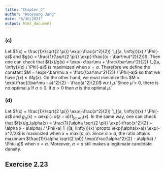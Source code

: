 ```yaml
---
title: "Chapter 2"
author: "Wooyoung Jang"
date: "6/16/2021"
output: html_document
---
```


<!-- # Chapter 2: Random Variable Generation -->

<!-- ## Exercise 2.1 -->
<!-- Note that $u \leq F(F^-(u))$ and $x \geq F^-(F(x))$. Show that $P(F^-(U) \leq x) \leq P(U \leq F(x)) \leq P(F^-(U) \leq x)$. The result directly follows. -->

<!-- ## Exercise 2.2 -->
<!-- ### (a) -->
<!-- ```{r} -->
<!-- supp = seq(-12, 12, 0.01) -->
<!-- N = 10000 -->
<!-- U = runif(N) -->
<!-- f = dlogis -->
<!-- Finv = function(x) { -log((1-x)/x) } -->
<!-- X = Finv(U); X = X[-12 < X & X < 12] -->
<!-- Y = rlogis(N); Y = Y[-12 < Y & Y < 12] -->

<!-- par(mfrow=c(1,2)) -->
<!-- hist(X, freq=FALSE, breaks=seq(-12, 12, 0.5), main="Logistic from Uniform") -->
<!-- lines(supp, f(supp), col="red", lwd=2) -->
<!-- hist(Y, freq=FALSE, breaks=seq(-12, 12, 0.5), main="Logistic from R") -->
<!-- lines(supp, f(supp), col="red", lwd=2) -->
<!-- ``` -->

<!-- ### (b) -->
<!-- ```{r} -->
<!-- supp = seq(-12, 12, 0.01) -->
<!-- N = 10000 -->
<!-- U = runif(N) -->
<!-- f = dcauchy -->
<!-- Finv = function(x) { tan(pi * (x - 1/2)) } -->
<!-- X = Finv(U); X = X[-12 < X & X < 12] -->
<!-- Y = rcauchy(N); Y = Y[-12 < Y & Y < 12] -->

<!-- par(mfrow=c(1,2)) -->
<!-- hist(X, freq=FALSE, breaks=seq(-12, 12, 0.5), main="Cauchy from Uniform") -->
<!-- lines(supp, f(supp), col="red", lwd=2) -->
<!-- hist(Y, freq=FALSE, breaks=seq(-12, 12, 0.5), main="Cauchy from R") -->
<!-- lines(supp, f(supp), col="red", lwd=2) -->
<!-- ``` -->

<!-- ## Exercise 2.3 -->
<!-- ### (a) -->
<!-- Note that $\mathbb{E}[U] =\frac{1}{2}$ and $Var(U) = \frac{1}{12}$ if $U \sim U(0, 1)$. -->

<!-- ### (b) -->
<!-- ```{r} -->
<!-- N = 10000 -->
<!-- test1 = function(N) { -->
<!--   U = matrix(runif(12 * N), nrow=12) - 0.5 -->
<!--   Z = apply(U, 2, sum) -->
<!-- } -->
<!-- test2 = function(N) { -->
<!--   U1 = runif(N) -->
<!--   U2 = runif(N) -->
<!--   X1 = sqrt(-2 * log(U1)) * cos(2 * pi * U2) -->
<!-- } -->
<!-- par(mfrow=c(1, 2)) -->
<!-- hist(test1(N), freq=FALSE, breaks=seq(-6, 6, 0.2), main="CLT-normal generator") -->
<!-- hist(test2(N), freq=FALSE, breaks=seq(-6, 6, 0.2), main="Box-Muller algorithm") -->

<!-- system.time(test1(N)); system.time(test2(N)) -->
<!-- ``` -->

<!-- ### (c) -->
<!-- ```{r} -->
<!-- test3 = function(N) { -->
<!--   rnorm(N) -->
<!-- } -->
<!-- hist(test3(N), freq=FALSE, breaks=seq(-6, 6, 0.2), main="Normal from R") -->
<!-- system.time(test3(N)) -->
<!-- ``` -->

<!-- ## Exercise 2.4 -->
<!-- ### (a), (b) -->
<!-- Omit. -->

<!-- ### (c) -->
<!-- ```{r} -->
<!-- N = 10000 -->
<!-- Sigma = cov(matrix(rnorm(30), nrow=10)) -->

<!-- test1 = function(N) { -->
<!--   A = t(chol(Sigma)) -->
<!--   X = matrix(runif(3 * N), nrow=N) -->
<!--   X = X %*% A -->
<!-- } -->
<!-- test2 = function(N) { -->
<!--   library(mnormt) -->
<!--   rmnorm(N, varcov=Sigma) -->
<!-- } -->

<!-- system.time(test1(N)); system.time(test2(N)) -->
<!-- ``` -->


<!-- ## Exercise 2.5 -->
<!-- - $P(U \leq f(Y)/Mg(Y)) = \int_{-\infty}^\infty \int_0^{f(y)/Mg(y)} du \cdot g(y) dy = \int_{-\infty}^\infty \frac{f(y)}{Mg(y)} \cdot g(y) dy = \frac{1}{M}.$ -->
<!-- - Let $\tilde{f} / \tilde{g} = cf/g$ for some $c$. Then we can observe that -->
<!-- $\mathbb{E}[1_{(U < \tilde{f}(Y) / \tilde{M} \tilde{g}(Y))}] = \int_{-\infty}^\infty \int_0^{\tilde{f}(y)/\tilde{M}\tilde{g}(y)} du \cdot g(y)dy = \int_{-\infty}^\infty cf(y)/\tilde{M}g(y) \cdot g(y) dy = c/\tilde{M}$. -->
<!-- Note that we can estimate $\mathbb{E}[1_{(U < \tilde{f}/\tilde{M}\tilde{g})}]$ by the empirical acceptance rate. Since we know $\tilde{M}$, we can estimate $c$ as well. -->


<!-- ## Exercise 2.6 -->
<!-- ## Exercise 2.7 -->


<!-- ## Exercise 2.8 -->
<!-- ### (a) -->

<!-- - $\frac{f(x)}{g(x|\alpha)} = \sqrt{\frac{2}{\pi}}\alpha^{-1} e^{-x^2/2 + \alpha|x|} \leq \sqrt{\frac{2}{\pi}} \alpha^{-1} e^{\alpha^2/2} \quad (\because \alpha > 0)$ -->
<!-- - Differentiating $\sqrt{\frac{2}{\pi}} \alpha^{-1} e^{\alpha^2/2}$ with respect to $\alpha$, we can find that the term is minimized when $\alpha = 1$. -->

<!-- ### (b) -->
<!-- Plug in $\alpha = 1$ and the result follows. The acceptance rate is given by $1/M$. -->

<!-- ### (c) -->
<!-- The inverse of cdf is give as $F^{-1}(y | \alpha) = \begin{cases} \frac{\log 2y}{\alpha} \quad & \text{if } 0 < y < \frac{1}{2} \\ -\frac{\log 2(1-y)}{\alpha} & \text{if } \frac{1}{2} \leq y < 1 \end{cases}$. We implement this function and then apply Accept-reject methods. -->

<!-- ```{r} -->
<!-- library(nimble) -->
<!-- N = 10000 -->

<!-- f_inv = function(x, a) { -->
<!--   f = function(x) { -->
<!--     if ((0 <= x) && (x < 1/2)) { -->
<!--       return(log(2*x)/a) -->
<!--     } -->
<!--     if ((1/2 <= x) && (x <= 1)) { -->
<!--       return(-log(2*(1-x))/a) -->
<!--     } -->
<!--   } -->
<!--   return(sapply(x, f)) -->
<!-- } -->

<!-- test1 = function(N, a) { -->
<!--   Y = f_inv(runif(N), a) -->
<!--   M = sqrt(2*exp(1) / pi) -->
<!--   U = runif(N) -->
<!--   X = Y[U*ddexp(Y) < dnorm(Y)/M] -->
<!--   return(X) -->
<!-- } -->

<!-- test2 = function(N) { -->
<!--   U1 = runif(N) -->
<!--   U2 = runif(N) -->
<!--   X = sqrt(-2*log(U1)) * cos(2*pi*U2) -->
<!--   return(X) -->
<!-- } -->

<!-- Xrange = seq(-4, 4, 0.001) -->
<!-- X1 = test1(N, 1) -->
<!-- X2 = test2(N) -->

<!-- par(mfrow=c(1, 2)) -->
<!-- hist(X1, freq=FALSE, main="Generated by Double Exponential") -->
<!-- lines(Xrange, dnorm(Xrange), col="sienna", lwd=2) -->
<!-- hist(X2, freq=FALSE, main="Generated by Box-Muller") -->
<!-- lines(Xrange, dnorm(Xrange), col="sienna", lwd=2) -->

<!-- system.time(test1(N, 1)) -->
<!-- system.time(test2(N)) -->
<!-- ``` -->




<!-- ## Exercise 2.9 -->
<!-- ## Exercise 2.10 -->

<!-- ## Exercise 2.11 -->
<!-- ### (a) -->
<!-- ```{R} -->
<!-- N = 10000 -->
<!-- n = 25 -->
<!-- p = 0.2 -->
<!-- test1 = function(N, n, p) { -->
<!--   prob = pbinom(0:n, n, p) -->
<!--   X = rep(0, N) -->
<!--   for (i in 1:N) { -->
<!--     u = runif(1) -->
<!--     X[i] = sum(prob < u) -->
<!--   } -->
<!--   return(X) -->
<!-- } -->
<!-- test2 = function(N, n, p) { -->
<!--   return(rbinom(N, n, p)) -->
<!-- } -->

<!-- system.time(test1(N, n, p)) -->
<!-- system.time(test2(N, n, p)) -->

<!-- X1 = test1(N, n, p) -->
<!-- X2 = test2(N, n, p) -->

<!-- par(mfrow=c(1, 2)) -->
<!-- hist(X1, freq=FALSE, main="Generaed by inverse transform") -->
<!-- lines(0:n, dbinom(0:n, n, p), col="sienna", lwd=2) -->
<!-- hist(X2, freq=FALSE, main="Generated by rbinom") -->
<!-- lines(0:n, dbinom(0:n, n, p), col="sienna", lwd=2) -->
<!-- ``` -->

<!-- ### (b) -->
<!-- Interpret the code as the Accept-Reject method. Then one can check that the code in the exercise generates a uniformly distributed random variable with maximum $\alpha$. -->
<!-- ```{R} -->
<!-- N = 10000 -->
<!-- a = 0.2 -->
<!-- test1 = function(N, a) { -->
<!--   X = rep(0, N) -->
<!--   for (i in 1:N) { -->
<!--     u = 2 -->
<!--     while(u > a) u = runif(1) -->
<!--     X[i] = u -->
<!--   } -->
<!--   return(X) -->
<!-- } -->
<!-- test2 = function(N, a) { -->
<!--   U = runif(N) -->
<!--   U = a * U -->
<!--   return(U) -->
<!-- } -->
<!-- test3 = function(N, a) { -->
<!--   return(runif(N, max=a)) -->
<!-- } -->

<!-- system.time(test1(N, a)) -->
<!-- system.time(test2(N, a)) -->
<!-- system.time(test3(N, a)) -->

<!-- X1 = test1(N, a) -->
<!-- X2 = test2(N, a) -->
<!-- X3 = test3(N, a) -->
<!-- Xrange = seq(0, a, 0.01) -->

<!-- par(mfrow=c(1, 3)) -->
<!-- hist(X1, freq=FALSE, main="Generated by the exercise code") -->
<!-- lines(Xrange, dunif(Xrange)/a, col="sienna", lwd=2) -->
<!-- hist(X2, freq=FALSE, main="Generated by aU") -->
<!-- lines(Xrange, dunif(Xrange)/a, col="sienna", lwd=2) -->
<!-- hist(X3, freq=FALSE, main="Generated by U(0, a)") -->
<!-- lines(Xrange, dunif(Xrange)/a, col="sienna", lwd=2) -->
<!-- ``` -->

<!-- ## Exercise 2.12 -->
<!-- ### (a) -->
<!-- ```{r} -->
<!-- a = 3 -->
<!-- b = 5 -->
<!-- N = 10^4 -->

<!-- test1 = function(N, a, b) { -->
<!--   U = matrix(runif(a * N), nrow=a) -->
<!--   X = b * apply(-log(U), 2, sum) -->
<!-- } -->
<!-- test2 = function(N, a, b) { -->
<!--   X = rgamma(N, a, scale=b) -->
<!-- } -->
<!-- system.time(test1(N, a, b)); system.time(test2(N, a, b)) -->

<!-- test1 = function(N, a, b) { -->
<!--   U = matrix(runif((a+b) * N), nrow=a+b) -->
<!--   X = -log(U) -->
<!--   X = apply(X[1:a,], 2, sum) / apply(X, 2, sum) -->
<!-- } -->
<!-- test2 = function(N, a, b) { -->
<!--   rbeta(N, a, b) -->
<!-- } -->
<!-- system.time(test1(N, a, b)); system.time(test2(N, a, b)) -->
<!-- ``` -->

<!-- ### (b), (c) -->
<!-- Omit. -->






<!-- ## Exercise 2.13 -->


<!-- ## Exercise 2.14 -->

<!-- ### (a) -->
<!-- Omit -->

<!-- ### (b) -->
<!-- ```{r} -->
<!-- N = 1000 -->
<!-- r = 10 -->

<!-- par(mfrow=c(1,3)) -->
<!-- for (p in c(0.01, 0.1, 0.5)) { -->
<!--   tmean = r*(1-p)/p -->
<!--   tstd = sqrt(r*(1-p)/p^2) -->
<!--   mrange = round(seq(max(0, tmean - 3*tstd), tmean + 3*tstd, 1)) -->
<!--   prob = pnbinom(mrange, r, p) -->
<!--   X = rep(0, N) -->

<!--   for (i in 1:N) { -->
<!--     u = runif(1) -->
<!--     X[i] = mrange[1] + sum(prob < u) -->
<!--   } -->

<!--   hist(X, freq=FALSE, main=paste("Negative Binomial with p=", p, sep="")) -->
<!--   lines(dnbinom(seq(1, max(X)), r, p), col="sienna", lwd=2) -->
<!-- } -->
<!-- ``` -->

<!-- ### (c) -->
<!-- We can calculate mean and variance of the logarithmic series distribution. -->

<!-- - $E[X] = \sum_{n=1}^\infty \frac{-(1-p)^n}{n \log p} \cdot n = \frac{-(1-p)}{p \log p}$. -->
<!-- - $E[X^2] = \sum_{n=1}^\infty \frac{-(1-p)^n}{n \log p} \cdot n = \frac{-(1-p)}{p^2 \log p}$. -->

<!-- Note that the minimum value of $X$ is $1$, not $0$. -->
<!-- ```{r} -->
<!-- N = 1000 -->

<!-- par(mfrow=c(1, 3)) -->
<!-- for (p in c(0.001, 0.01, 0.5)) { -->
<!--   tmean = -(1-p)/(p*log(p)) -->
<!--   tvar = -(1-p)/(p^2*log(p)) - tmean^2 -->
<!--   tstd = sqrt(tvar) -->
<!--   mrange = round(seq(max(1, tmean - 3*tstd), tmean + 3*tstd, 1)) -->
<!--   density = function(x, p) { -->
<!--     -(1-p)^x/(x*log(p)) -->
<!--   } -->
<!--   prob = cumsum(density(mrange, p)) -->
<!--   X = rep(1, N) -->

<!--   for (i in 1:N) { -->
<!--     u = runif(1) -->
<!--     X[i] = mrange[1] + sum(prob < u) -->
<!--   } -->

<!--   M = max(X) -->

<!--   hist(X, freq=FALSE, main=paste("Logarithmic Series with p=", p, sep="")) -->
<!--   lines(density(seq(1, M), p), col="sienna", lwd=2) -->
<!-- } -->
<!-- ``` -->

<!-- The histogram when $p=0.5$ seems to be an error in R. The first two histogram show that the tail distribution is so heavy, in which it is not unlikable to be happened even outside of three times standard deviation further from the mean. -->


<!-- ## Exercise 2.15 -->
<!-- ```{R} -->
<!-- N = 1000 -->

<!-- test1 = function(N, lambda) { -->
<!--   X = rep(0, N) -->
<!--   for (i in 1:N) { -->
<!--     K = 0 -->
<!--     tTime = 0 -->
<!--     while (TRUE) { -->
<!--       tTime = tTime + rexp(1, lambda) -->
<!--       if (tTime > 1) -->
<!--         break -->
<!--       K = K + 1 -->
<!--     } -->

<!--     X[i] = K -->
<!--   } -->
<!--   return(X) -->
<!-- } -->

<!-- test2 = function(N, lambda) { -->
<!--   X = rep(0, N) -->
<!--   for (i in 1:N) { -->
<!--     X[i] = rpois(1, lambda) -->
<!--   } -->
<!--   return(X) -->
<!-- } -->

<!-- test3 = function(N, lambda) { -->
<!--   X = rep(0, N) -->
<!--   spread = 3 * sqrt(lambda) -->
<!--   t = round(seq(max(0, lambda - spread), lambda + spread, 1)) -->
<!--   prob = ppois(t, lambda) -->
<!--   for (i in 1:N) { -->
<!--     u = runif(1) -->
<!--     X[i] = t[1] + sum(prob < u) -->
<!--   } -->
<!--   return(X) -->
<!-- } -->
<!-- ``` -->

<!-- 1. Small $\lambda(=5)$ -->
<!-- ```{R} -->
<!-- lambda = 5 -->

<!-- system.time(test1(N, lambda)) -->
<!-- system.time(test2(N, lambda)) -->
<!-- system.time(test3(N, lambda)) -->

<!-- par(mfrow=c(1, 3)) -->
<!-- X1 = test1(N, lambda) -->
<!-- X2 = test2(N, lambda) -->
<!-- X3 = test3(N, lambda) -->
<!-- Xrange = seq(min(X1, X2, X3), max(X1, X2, X3)) -->

<!-- hist(X1, freq=FALSE, main="Generated by Poisson Process") -->
<!-- lines(Xrange, dpois(Xrange, lambda), col="sienna", lwd=2) -->
<!-- hist(X2, freq=FALSE, main="Generated by rpois") -->
<!-- lines(Xrange, dpois(Xrange, lambda), col="sienna", lwd=2) -->
<!-- hist(X3, freq=FALSE, main="Generated by Example 2.5") -->
<!-- lines(Xrange, dpois(Xrange, lambda), col="sienna", lwd=2) -->
<!-- ``` -->

<!-- 2. Large $\lambda(=100)$ -->
<!-- ```{R} -->
<!-- lambda = 100 -->

<!-- system.time(test1(N, lambda)) -->
<!-- system.time(test2(N, lambda)) -->
<!-- system.time(test3(N, lambda)) -->

<!-- par(mfrow=c(1, 3)) -->
<!-- X1 = test1(N, lambda) -->
<!-- X2 = test2(N, lambda) -->
<!-- X3 = test3(N, lambda) -->
<!-- Xrange = seq(min(X1, X2, X3), max(X1, X2, X3)) -->

<!-- hist(X1, freq=FALSE, main="Generated by Poisson Process") -->
<!-- lines(Xrange, dpois(Xrange, lambda), col="sienna", lwd=2) -->
<!-- hist(X2, freq=FALSE, main="Generated by rpois") -->
<!-- lines(Xrange, dpois(Xrange, lambda), col="sienna", lwd=2) -->
<!-- hist(X3, freq=FALSE, main="Generated by Example 2.5") -->
<!-- lines(Xrange, dpois(Xrange, lambda), col="sienna", lwd=2) -->
<!-- ``` -->


<!-- ## Exercise 2.16 -->
<!-- ```{r} -->
<!-- N = 100000 -->

<!-- test1 = function(N, a, b) { -->
<!--   numor = runif(N)^(1/a) -->
<!--   denom = numor + runif(N)^(1/b) -->
<!--   numor = numor[denom <= 1] -->
<!--   denom = denom[denom <= 1] -->

<!--   X = numor / denom -->
<!--   return(X) -->
<!-- } -->

<!-- test2 = function(N, a, b) { -->
<!--   return(rbeta(N, a, b)) -->
<!-- } -->

<!-- test3 = function(N, a, b) { -->
<!--   U1 = rexp(a*N, 1) -->
<!--   U1 = matrix(data=U1, nrow=a) -->
<!--   U2 = rexp(b*N, 1) -->
<!--   U2 = matrix(data=U2, nrow=b) -->

<!--   numor = apply(U1, 2, sum) -->
<!--   denom = numor + apply(U2, 2, sum) -->
<!--   X = numor / denom -->

<!--   return(X) -->
<!-- } -->
<!-- ``` -->

<!-- 1. Small $a(=3)$ and $b(=6)$ -->

<!-- ```{r} -->
<!-- a = 3 -->
<!-- b = 8 -->

<!-- system.time(test1(N, a, b)) -->
<!-- system.time(test2(N, a, b)) -->
<!-- system.time(test3(N, a, b)) -->

<!-- Xrange = seq(0, 1, 0.001) -->
<!-- X1 = test1(N, a, b) -->
<!-- X2 = test2(N, a, b) -->
<!-- X3 = test3(N, a, b) -->

<!-- par(mfrow=c(1, 3)) -->
<!-- hist(X1, freq=FALSE, breaks=seq(0, 1, 0.05), main="Generated by uniform distribution") -->
<!-- lines(Xrange, dbeta(Xrange, a, b), col="sienna", lwd=2) -->
<!-- hist(X2, freq=FALSE, breaks=seq(0, 1, 0.05), main="Generated by rbeta") -->
<!-- lines(Xrange, dbeta(Xrange, a, b), col="sienna", lwd=2) -->
<!-- hist(X3, freq=FALSE, breaks=seq(0, 1, 0.05), main="Generated by exponential distribution") -->
<!-- lines(Xrange, dbeta(Xrange, a, b), col="sienna", lwd=2) -->
<!-- ``` -->

<!-- 2. Large $a$ and $b$ -->
<!-- Omit. -->


<!-- ## Exercise 2.17 -->


<!-- ## Exercise 2.18 -->
<!-- ```{r} -->
<!-- N = 2500 -->
<!-- supp = seq(-3, 3, 0.001) -->

<!-- h = function(x) { exp(-x^2/2)*(sin(6*x)^2 + 3*cos(x)^2*sin(4*x)^2 + 1) } -->
<!-- g = dnorm -->
<!-- M = 5 * sqrt(2 * pi) -->
<!-- X = rnorm(N); X = X[-3 < X & X < 3] -->
<!-- U = runif(length(X)) -->
<!-- Y = M * U * g(X) -->

<!-- AcceptX = X[Y <= h(X)] -->
<!-- RejectX = X[Y > h(X)] -->
<!-- rate = length(AcceptX) / N -->
<!-- c = rate * M -->
<!-- AcceptY = Y[Y <= h(X)] / c -->
<!-- RejectY = Y[Y > h(X)] / c -->
<!-- f = function(x) { h(x) / c } -->

<!-- plot(RejectX, RejectY, xlab="", ylab="", pch=20, cex=0.5, col="gray") -->
<!-- points(AcceptX, AcceptY, pch=20, cex=0.5) -->
<!-- lines(supp, g(supp) / rate, col="orange", lwd=2) -->
<!-- lines(supp, f(supp), col="red", lwd=2) -->
<!-- legend("topright", legend=c("g(x)", "f(x)"), col=c("orange", "red"), lty=c(1, 1)) -->
<!-- ``` -->

<!-- ## Exercise 2.19 -->
<!-- ```{r} -->
<!-- N = 2500 -->
<!-- supp = seq(-5, 5, 0.001) -->

<!-- f = dnorm -->
<!-- g = function(x) { exp(-abs(x))/2 } -->
<!-- M = sqrt(2 * exp(1) / pi) -->
<!-- X = rexp(N) * (2*rbinom(N, 1, 0.5) - 1); X = X[-5 < X & X < 5] -->
<!-- U = runif(length(X)) -->
<!-- Y = M * U * g(X) -->

<!-- AcceptX = X[Y <= f(X)] -->
<!-- RejectX = X[Y > f(X)] -->
<!-- AcceptY = Y[Y <= f(X)] -->
<!-- RejectY = Y[Y > f(X)] -->

<!-- plot(RejectX, RejectY, xlab="", ylab="", pch=20, cex=0.5, col="gray") -->
<!-- points(AcceptX, AcceptY, pch=20, cex=0.5) -->
<!-- lines(supp, g(supp) * M, col="orange", lwd=2) -->
<!-- lines(supp, f(supp), col="red", lwd=2) -->
<!-- legend("topright", legend=c("g(x)", "f(x)"), col=c("orange", "red"), lty=c(1, 1)) -->
<!-- ``` -->

<!-- ## Exercise 2.20 -->
<!-- ### (a) -->
<!-- ```{r} -->
<!-- N = 2500 -->
<!-- supp = seq(-3, 3, 0.001) -->

<!-- f = dnorm -->
<!-- g = dcauchy -->
<!-- M = sqrt(2*pi / exp(1)) -->
<!-- X = rcauchy(N); X = X[-3 < X & X < 3] -->
<!-- U = runif(length(X)) -->
<!-- Y = M * U * g(X) -->

<!-- AcceptX = X[Y <= f(X)] -->
<!-- RejectX = X[Y > f(X)] -->
<!-- AcceptY = Y[Y <= f(X)] -->
<!-- RejectY = Y[Y > f(X)] -->

<!-- plot(RejectX, RejectY, xlab="", ylab="", pch=20, cex=0.5, col="gray") -->
<!-- points(AcceptX, AcceptY, pch=20, cex=0.5) -->
<!-- lines(supp, g(supp) * M, col="orange", lwd=2) -->
<!-- lines(supp, f(supp), col="red", lwd=2) -->
<!-- legend("topright", legend=c("g(x)", "f(x)"), col=c("orange", "red"), lty=c(1, 1)) -->
<!-- ``` -->

<!-- ### (b) -->
<!-- ```{r} -->
<!-- N = 2500 -->
<!-- supp = seq(0, 3, 0.001) -->

<!-- f = function(x) { dgamma(x, 4.3, 6.2) } -->
<!-- g = function(x) { dgamma(x, 4, 6) } -->
<!-- f_g = function(x) { f(x)/g(x) } -->
<!-- M = optimize(f_g, c(0, 100), maximum=TRUE)$objective -->
<!-- X = rgamma(N, 4, 6) -->
<!-- U = runif(N) -->
<!-- Y = M * U * g(X) -->

<!-- AcceptX = X[Y <= f(X)] -->
<!-- RejectX = X[Y > f(X)] -->
<!-- AcceptY = Y[Y <= f(X)] -->
<!-- RejectY = Y[Y > f(X)] -->

<!-- plot(RejectX, RejectY, xlim=c(0, 3), xlab="", ylab="", pch=20, cex=0.5, col="gray") -->
<!-- points(AcceptX, AcceptY, pch=20, cex=0.5) -->
<!-- lines(supp, g(supp) * M, col="orange", lwd=2) -->
<!-- lines(supp, f(supp), col="red", lwd=2) -->
<!-- legend("topright", legend=c("g(x)", "f(x)"), col=c("orange", "red"), lty=c(1, 1)) -->
<!-- ``` -->


<!-- ## Exercise 2.21 -->
<!-- ## Exercise 2.22 -->
<!-- ### (a) -->
<!-- ```{R} -->
<!-- N = 10^4 -->
<!-- mu = 0 -->
<!-- sigma = 1 -->

<!-- test1 = function(N, mu, sigma, a) { -->
<!--   X = rep(0, N) -->
<!--   for (i in 1:N) { -->
<!--     z = a - 1 -->
<!--     while (z < a) z = rnorm(1, mu, sigma) -->
<!--     X[i] = z -->
<!--   } -->
<!--   return(X) -->
<!-- } -->

<!-- system.time(test1(N, mu, sigma, 0)) -->
<!-- system.time(test1(N, mu, sigma, 1)) -->
<!-- system.time(test1(N, mu, sigma, 2)) -->

<!-- X1 = test1(N, mu, sigma, 0) -->
<!-- X2 = test1(N, mu, sigma, 1) -->
<!-- X3 = test1(N, mu, sigma, 2) -->
<!-- xmax = max(X1, X2, X3) -->

<!-- par(mfrow=c(1, 3)) -->
<!-- hist(X1, freq=FALSE, main="Truncated at a=1") -->
<!-- hist(X2, freq=FALSE, main="Truncated at a=2") -->
<!-- hist(X3, freq=FALSE, main="Truncated at a=3") -->
<!-- ``` -->

<!-- ### (b) -->
<!-- One can check that the algorithm in the exercise is the Accept-Reject methods for  $f(x) = \frac{1}{\sqrt{2\pi\sigma^2}} \exp(-\frac{(x-\mu)^2}{2\sigma^2}) 1_{[a, \infty)}(x) / \Phi(-\frac{a-\mu}{\sigma})$, $g(x) = \frac{1}{\sqrt{2\pi\sigma^2}} \exp(-\frac{(x-\mu)^2}{2\sigma^2})$, and  $M = 1/\Phi(-\frac{a-\mu}{\sigma})$; -->
<!-- For $Y \sim N(\mu, \sigma^2)$ we have $\frac{1}{M} \frac{f(Y)}{g(Y)} = 1_{[a, \infty)}(Y)$, hence for any $U \sim U(0, 1)$, we will accept whenever $Y \geq a$. The code in the exercise just implemented this. -->

<!-- The acceptance rate is $1/M$, which will be significantly small when $a$ is large enough, i.e. $a$ is in the tail distribution. -->

### (c)
Let $f(x) = \frac{1}{\sqrt{2 \pi}} \exp(-\frac{x^2}{2}) 1_{[a, \infty)}(x) / \Phi(-a)$ and $g(x) = \frac{1}{\sqrt{2 \pi}} \exp(-\frac{(x - \bar\mu)^2}{2})$. 
Then one can check that $f(x)/g(x) = \exp(-x\bar\mu + \frac{\bar\mu^2}{2}) 1_{[a, \infty)}(x) / \Phi(-a)$ is maximized when $x=a$.
Therefore we define the constant $M = \exp(-\bar\mu a + \frac{\bar\mu^2}{2}) / \Phi(-a)$ so that we have $f(x) \leq Mg(x)$.
On the other hand, we must minimize this $M = \exp(\frac{(\bar\mu - a)^2}{2} - \frac{a^2}{2})$ w.r.t $\bar\mu$.
Since $\bar\mu > 0$, there is no optimal $\bar\mu$ if $a \leq 0$. If $a > 0$ then $a$ is the optimal $\bar\mu$.

### (d)
Let $f(x) = \frac{1}{\sqrt{2 \pi}} \exp(-\frac{x^2}{2}) 1_{[a, \infty)}(x) / \Phi(-a)$ and $g_\alpha (x) = \alpha \exp(-\alpha(z-a)) 1_{[a, \infty)}(x)$.
In the same way, one can check that $f(x)/g_\alpha(x) = \frac{1}{\alpha \sqrt{2 \pi}} \exp(-\frac{x^2}{2} + \alpha x - a\alpha) / \Phi(-a) 1_{[a, \infty)}(x) \propto \exp(\alpha(x-a)) \exp(-x^2/2)$ is maximized when $x = \max(a, \alpha)$.
Since $\alpha \geq a$, the ratio attains maximum $\frac{1}{\alpha \sqrt{2 \pi}} \exp(\frac{\alpha^2}{2} - a\alpha) / \Phi(-a)$ when $x = \alpha$.
Moreover, $\alpha = a$ still makes a legitimate candidate density.


## Exercise 2.23